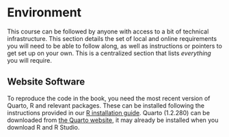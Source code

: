 # Environment {.unnumbered}

This course can be followed by anyone with access to a bit of technical infrastructure. This section details the set of local and online requirements you will need to be able to follow along, as well as instructions or pointers to get set up on your own. This is a centralized section that lists *everything* you will require.

## Website Software

To reproduce the code in the book, you need the most recent version of Quarto, R and relevant packages. These can be installed following the instructions provided in our [R installation guide](https://gdsl-ul.github.io/r_install/). Quarto (1.2.280) can be downloaded from [the Quarto website](https://quarto.org/docs/get-started/), it may already be installed when you download R and R Studio.
